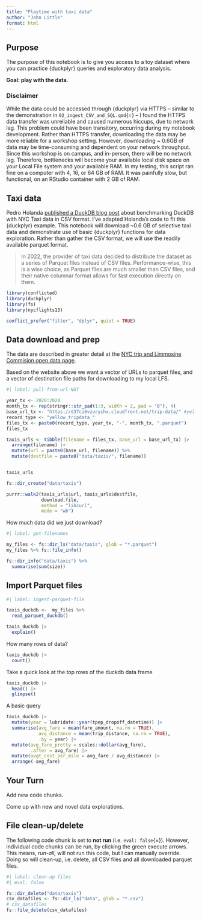 ```yaml
---
title: "Playtime with taxi data"
author: "John Little"
format: html
---
```


## Purpose

The purpose of this notebook is to give you access to a toy dataset where you can practice {duckplyr} queries and exploratory data analysis.

**Goal: play with the data.**

### Disclaimer

While the data could be accessed through {duckplyr} via HTTPS – similar to the demonstration in `02_ingest_CSV_and_SQL.qmd`{=} – I found the HTTPS data transfer was unreliable and caused numerous hiccups, due to network lag. This problem could have been transitory, occurring during my notebook development. Rather than HTTPS transfer, downloading the data may be more reliable for a workshop setting. However, downloading \~ 0.6GB of data may be time-consuming and dependent on your network throughput. Since this workshop is on campus, and in-person, there will be no network lag. Therefore, bottlenecks will become your available local disk space on your Local File system and your available RAM. In my testing, this script ran fine on a computer with 4, 16, or 64 GB of RAM. It was painfully slow, but functional, on an RStudio container with 2 GB of RAM.

## Taxi data

Pedro Holanda [published a DuckDB blog post](https://duckdb.org/2024/10/16/driving-csv-performance-benchmarking-duckdb-with-the-nyc-taxi-dataset.html) about benchmarking DuckDB with NYC Taxi data in CSV format. I've adapted Holanda's code to fit this {duckplyr} example. This notebook will download \~0.6 GB of selective taxi data and demonstrate use of basic {duckplyr} functions for data exploration. Rather than gather the CSV format, we will use the readily available parquet format.

> In 2022, the provider of taxi data decided to distribute the dataset as a series of Parquet files instead of CSV files. Performance-wise, this is a wise choice, as Parquet files are much smaller than CSV files, and their native columnar format allows for fast execution directly on them.

```r
library(conflicted)
library(duckplyr)
library(fs)
library(nycflights13)

conflict_prefer("filter", "dplyr", quiet = TRUE)
```

## Data download and prep

The data are described in greater detail at the [NYC trip and Limmosine Commision open data page](https://www.nyc.gov/site/tlc/about/tlc-trip-record-data.page).

Based on the website above we want a vector of URLs to parquet files, and a vector of destination file paths for downloading to my local LFS.

```r
#| label: pull-from-url-NOT

year_tx <- 2020:2024
month_tx <- rep(stringr::str_pad(1:3, width = 2, pad = "0"), 4)
base_url_tx <- "https://d37ci6vzurychx.cloudfront.net/trip-data/" #yellow_tripdata_2024-02.parquet"
record_type <- "yellow_tripdata_"
files_tx <- paste0(record_type, year_tx, "-", month_tx, ".parquet")
files_tx

taxis_urls <- tibble(filename = files_tx, base_url = base_url_tx) |> 
  arrange(filename) |> 
  mutate(url = paste0(base_url, filename)) %>% 
  mutate(destfile = paste0("data/taxis/", filename))


taxis_urls
```

```r
fs::dir_create("data/taxis")

purrr::walk2(taxis_urls$url, taxis_urls$destfile, 
             download.file, 
             method = "libcurl",  
             mode = "wb") 
```

How much data did we just download?

```r
#| label: get-filenames

my_files <- fs::dir_ls("data/taxis", glob = "*.parquet")
my_files %>% fs::file_info()

fs::dir_info("data/taxis") %>% 
  summarise(sum(size))
```

## Import Parquet files

```r
#| label: ingest-parquet-file

taxis_duckdb <-  my_files %>% 
  read_parquet_duckdb()
```

```r
taxis_duckdb |> 
  explain()
```

How many rows of data?

```r
taxis_duckdb |> 
  count() 
```

Take a quick look at the top rows of the duckdb data frame

```r
taxis_duckdb |> 
  head() |> 
  glimpse()
```

A basic query

```r
taxis_duckdb |> 
  mutate(year = lubridate::year(tpep_dropoff_datetime)) |>
  summarise(avg_fare = mean(fare_amount, na.rm = TRUE), 
            avg_distance = mean(trip_distance, na.rm = TRUE),
            .by = year) |>
  mutate(avg_fare_pretty = scales::dollar(avg_fare),
         .after = avg_fare) |> 
  mutate(avgt_cost_per_mile = avg_fare / avg_distance) |> 
  arrange(-avg_fare)
```

## Your Turn

Add new code chunks.

Come up with new and novel data explorations.

## File clean-up/delete

The following code chunk is set to **not run** (i.e. `eval: false`{=}). However, individual code chunks can be run, by clicking the green execute arrows. This means, *run-all,* will not run this code, but I can manually override. Doing so will clean-up, i.e. delete, all CSV files and all downloaded parquet files.

```r
#| label: clean-up files
#| eval: false

fs::dir_delete("data/taxis")
csv_datafiles <- fs::dir_ls("data", glob = "*.csv")
# csv_datafiles
fs::file_delete(csv_datafiles)
```
